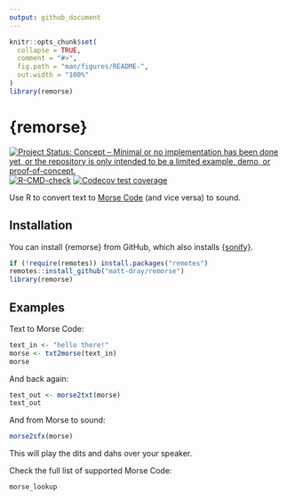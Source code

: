 ```yaml
---
output: github_document
---
```


<!-- README.md is generated from README.Rmd. Please edit that file -->

```r
knitr::opts_chunk$set(
  collapse = TRUE,
  comment = "#>",
  fig.path = "man/figures/README-",
  out.width = "100%"
)
library(remorse)
```

# {remorse}

<!-- badges: start -->
[![Project Status: Concept – Minimal or no implementation has been done yet, or the repository is only intended to be a limited example, demo, or proof-of-concept.](https://www.repostatus.org/badges/latest/concept.svg)](https://www.repostatus.org/#concept)
[![R-CMD-check](https://github.com/matt-dray/remorse/workflows/R-CMD-check/badge.svg)](https://github.com/matt-dray/remorse/actions)
[![Codecov test coverage](https://codecov.io/gh/matt-dray/remorse/branch/main/graph/badge.svg)](https://app.codecov.io/gh/matt-dray/remorse?branch=main)
<!-- badges: end -->

Use R to convert text to [Morse Code](https://en.wikipedia.org/wiki/Morse_code) (and vice versa) to sound.

## Installation

You can install {remorse} from GitHub, which also installs [{sonify}](https://CRAN.R-project.org/package=sonify).

```r
if (!require(remotes)) install.packages("remotes")
remotes::install_github("matt-dray/remorse")
library(remorse)
```

## Examples

Text to Morse Code:

```r
text_in <- "hello there!"
morse <- txt2morse(text_in)
morse
```

And back again:

```r
text_out <- morse2txt(morse)
text_out
```

And from Morse to sound:

```r
morse2sfx(morse)
```

This will play the dits and dahs over your speaker.

Check the full list of supported Morse Code:

```r
morse_lookup
```
